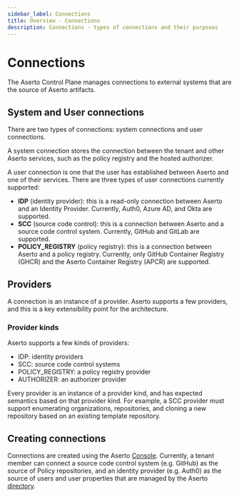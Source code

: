 ```yaml
---
sidebar_label: Connections
title: Overview - Connections
description: Connections - types of connections and their purposes
---
```


# Connections

The Aserto Control Plane manages connections to external systems that are the source of
Aserto artifacts.

## System and User connections

There are two types of connections: system connections and user connections.

A system connection stores the connection between the tenant and other Aserto services, such as the policy registry and
the hosted authorizer.

A user connection is one that the user has established between Aserto and one of their services. There
are three types of user connections currently supported:

- **IDP** (identity provider): this is a read-only connection between Aserto and an Identity Provider. Currently, Auth0, Azure AD, and Okta are supported.
- **SCC** (source code control): this is a connection between Aserto and a source code control system. Currently, GitHub and GitLab are supported.
- **POLICY_REGISTRY** (policy registry): this is a connection between Aserto and a policy registry. Currently, only GitHub Container Registry (GHCR) and the Aserto Container Registry (APCR) are supported.

## Providers

A connection is an instance of a provider. Aserto supports a few providers, and this is a
key extensibility point for the architecture.

### Provider kinds

Aserto supports a few kinds of providers:

- IDP: identity providers
- SCC: source code control systems
- POLICY_REGISTRY: a policy registry provider
- AUTHORIZER: an authorizer provider

Every provider is an instance of a provider kind, and has expected semantics based on that provider kind.
For example, a SCC provider must support enumerating organizations, repositories, and cloning a
new repository based on an existing template repository.

## Creating connections

Connections are created using the Aserto [Console](/docs/v1/aserto-console/connections/overview). Currently, a tenant
member can connect a source code control system (e.g. GitHub) as the source of Policy repositories,
and an identity provider (e.g. Auth0) as the source of users and user properties that are managed
by the Aserto [directory](/docs/v1/overview/directory).
